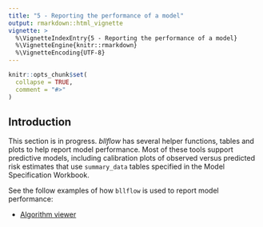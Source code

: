 ```yaml
---
title: "5 - Reporting the performance of a model"
output: rmarkdown::html_vignette
vignette: >
  %\VignetteIndexEntry{5 - Reporting the performance of a model}
  %\VignetteEngine{knitr::rmarkdown}
  %\VignetteEncoding{UTF-8}
---
```


```r
knitr::opts_chunk$set(
  collapse = TRUE,
  comment = "#>"
)
```
## Introduction

This section is in progress. _bllflow_ has several helper functions, tables and 
plots to help report model performance. Most of these tools support predictive models, including calibration plots of observed versus predicted risk estimates that use `summary_data` tables specified in the Model Specification Workbook.

See the follow examples of how `bllflow` is used to report model performance:

- [Algorithm viewer](http://algorithm-viewer.projectbiglife.ca/#/)